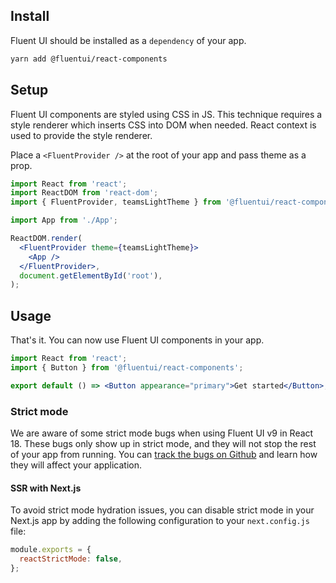 
<Meta title="Concepts/Developer/Quick Start" />

## Install

Fluent UI should be installed as a `dependency` of your app.

```sh
yarn add @fluentui/react-components
```

## Setup

Fluent UI components are styled using CSS in JS. This technique requires a style renderer which inserts CSS into DOM when needed. React context is used to provide the style renderer.

Place a `<FluentProvider />` at the root of your app and pass theme as a prop.

```jsx
import React from 'react';
import ReactDOM from 'react-dom';
import { FluentProvider, teamsLightTheme } from '@fluentui/react-components';

import App from './App';

ReactDOM.render(
  <FluentProvider theme={teamsLightTheme}>
    <App />
  </FluentProvider>,
  document.getElementById('root'),
);
```

## Usage

That's it. You can now use Fluent UI components in your app.

```jsx
import React from 'react';
import { Button } from '@fluentui/react-components';

export default () => <Button appearance="primary">Get started</Button>;
```

### Strict mode

We are aware of some strict mode bugs when using Fluent UI v9 in React 18. These bugs only show up in strict mode, and they will not stop the rest of your app from running.
You can [track the bugs on Github](https://github.com/microsoft/fluentui/issues?q=is%3Aopen+is%3Aissue+label%3A%22Area%3A+Strict+Mode%22+label%3A%22React+18%22) and learn how they will affect your application.

#### SSR with Next.js

To avoid strict mode hydration issues, you can disable strict mode in your Next.js app by adding the following configuration to your `next.config.js` file:

```js
module.exports = {
  reactStrictMode: false,
};
```
